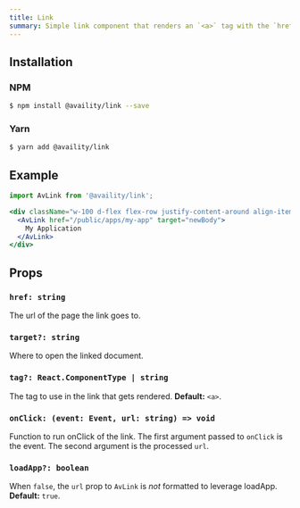 ```yaml
---
title: Link
summary: Simple link component that renders an `<a>` tag with the `href` formatted to leverage loadApp so that when the link is opened in a new tab, it gets loaded inside the home page's iframe
---
```


## Installation

### NPM

```bash
$ npm install @availity/link --save
```

### Yarn

```bash
$ yarn add @availity/link
```

## Example

```jsx live=true viewCode=true
import AvLink from '@availity/link';

<div className="w-100 d-flex flex-row justify-content-around align-items-center">
  <AvLink href="/public/apps/my-app" target="newBody">
    My Application
  </AvLink>
</div>
```

## Props

### `href: string`

The url of the page the link goes to.

### `target?: string`

Where to open the linked document.

### `tag?: React.ComponentType | string`

The tag to use in the link that gets rendered. **Default:** `<a>`.

### `onClick: (event: Event, url: string) => void`

Function to run onClick of the link. The first argument passed to `onClick` is the event. The second argument is the processed `url`.

### `loadApp?: boolean`

When `false`, the `url` prop to `AvLink` is _not_ formatted to leverage loadApp. **Default:** `true`.
